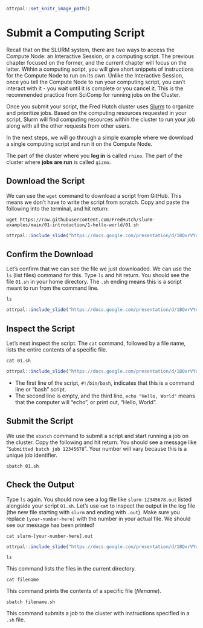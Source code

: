 ```r
ottrpal::set_knitr_image_path()
```

# Submit a Computing Script

Recall that on the SLURM system, there are two ways to access the Compute Node: an Interactive Session, or a computing script. The previous chapter focused on the former, and the current chapter will focus on the latter. Within a computing script, you will give short snippets of instructions for the Compute Node to run on its own. Unlike the Interactive Session, once you tell the Compute Node to run your computing script, you can't interact with it - you wait until it is complete or you cancel it. This is the recommended practice from SciComp for running jobs on the Cluster.

Once you submit your script, the Fred Hutch cluster uses [Slurm](https://slurm.schedmd.com/overview.html){target="_blank"} to organize and prioritize jobs. Based on the computing resources requested in your script, Slurm will find computing resources within the cluster to run your job along with all the other requests from other users.

In the next steps, we will go through a simple example where we download a single computing script and run it on the Compute Node.

::: notice
The part of the cluster where you **log in** is called `rhino`. The part of the cluster where **jobs are run** is called `gizmo`.
:::

## Download the Script

We can use the `wget` command to download a script from GitHub. This means we don't have to write the script from scratch. Copy and paste the following into the terminal, and hit return:

```         
wget https://raw.githubusercontent.com/FredHutch/slurm-examples/main/01-introduction/1-hello-world/01.sh
```

```r
ottrpal::include_slide("https://docs.google.com/presentation/d/1BQxrVYdKZTbpCaF-i_q9w7s9x034lEXpQZDU-Sl09cs/edit#slide=id.g1579ffd7b01_0_0")
```

## Confirm the Download

Let's confirm that we can see the file we just downloaded. We can use the `ls` (list files) command for this. Type `ls` and hit return. You should see the file `01.sh` in your home directory. The `.sh` ending means this is a script meant to run from the command line.

```         
ls
```

```r
ottrpal::include_slide("https://docs.google.com/presentation/d/1BQxrVYdKZTbpCaF-i_q9w7s9x034lEXpQZDU-Sl09cs/edit#slide=id.g1579ffd7b01_0_6")
```

## Inspect the Script

Let's next inspect the script. The `cat` command, followed by a file name, lists the entire contents of a specific file.

```         
cat 01.sh
```

```r
ottrpal::include_slide("https://docs.google.com/presentation/d/1BQxrVYdKZTbpCaF-i_q9w7s9x034lEXpQZDU-Sl09cs/edit#slide=id.g1579ffd7b01_12_2")
```

-   The first line of the script, `#!/bin/bash`, indicates that this is a command line or "bash" script.
-   The second line is empty, and the third line, `echo "Hello, World"` means that the computer will "echo", or print out, "Hello, World".

## Submit the Script

We use the `sbatch` command to submit a script and start running a job on the cluster. Copy the following and hit return. You should see a message like "`Submitted batch job 12345678`". Your number will vary because this is a unique job identifier.

```         
sbatch 01.sh
```

## Check the Output

Type `ls` again. You should now see a log file like `slurm-12345678.out` listed alongside your script `01.sh`. Let's use `cat` to inspect the output in the log file (the new file starting with `slurm` and ending with `.out`). Make sure you replace `[your-number-here]` with the number in your actual file. We should see our message has been printed!

```         
cat slurm-[your-number-here].out
```

```r
ottrpal::include_slide("https://docs.google.com/presentation/d/1BQxrVYdKZTbpCaF-i_q9w7s9x034lEXpQZDU-Sl09cs/edit#slide=id.g1579ffd7b01_12_22")
```

::: dictionary
`ls`

This command lists the files in the current directory.

`cat filename`

This command prints the contents of a specific file (*filename*).

`sbatch filename.sh`

This command submits a job to the cluster with instructions specified in a `.sh` file.
:::

